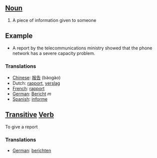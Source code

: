 ==[[Noun]]==

#A piece of information given to someone

==Example==

*A report by the telecommunications ministry showed that the phone network  has a severe capacity problem.

===Translations===
*[[Chinese]]: [[报告]] (bàogào)
*Dutch: [[rapport]], [[verslag]]
*[[French]]: [[rapport]]
*[[German]]: [[Bericht]] ''m''
*[[Spanish]]: [[informe]]

==[[Transitive]] [[Verb]]==
To give a report

===Translations===
*[[German]]: [[berichten]]